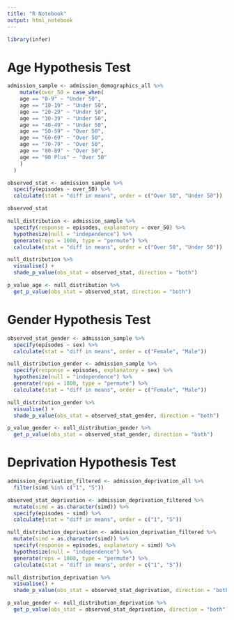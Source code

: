 ```yaml
---
title: "R Notebook"
output: html_notebook
---
```


```r
library(infer)
```

# Age Hypothesis Test

```r
admission_sample <- admission_demographics_all %>%
    mutate(over_50 = case_when(
    age == "0-9" ~ "Under 50",
    age == "10-19" ~ "Under 50",
    age == "20-29" ~ "Under 50",
    age == "30-39" ~ "Under 50",
    age == "40-49" ~ "Under 50",
    age == "50-59" ~ "Over 50",
    age == "60-69" ~ "Over 50",
    age == "70-79" ~ "Over 50",
    age == "80-89" ~ "Over 50",
    age == "90 Plus" ~ "Over 50"
    )
  )
```

```r
observed_stat <- admission_sample %>% 
  specify(episodes ~ over_50) %>%
  calculate(stat = "diff in means", order = c("Over 50", "Under 50"))
```

```r
observed_stat
```

```r
null_distribution <- admission_sample %>% 
  specify(response = episodes, explanatory = over_50) %>%
  hypothesize(null = "independence") %>%
  generate(reps = 1000, type = "permute") %>% 
  calculate(stat = "diff in means", order = c("Over 50", "Under 50"))
```

```r
null_distribution %>%
  visualise() +
  shade_p_value(obs_stat = observed_stat, direction = "both")
```

```r
p_value_age <- null_distribution %>%
  get_p_value(obs_stat = observed_stat, direction = "both")
```

# Gender Hypothesis Test

```r

observed_stat_gender <- admission_sample %>% 
  specify(episodes ~ sex) %>%
  calculate(stat = "diff in means", order = c("Female", "Male"))

```

```r
null_distribution_gender <- admission_sample %>% 
  specify(response = episodes, explanatory = sex) %>%
  hypothesize(null = "independence") %>%
  generate(reps = 1000, type = "permute") %>% 
  calculate(stat = "diff in means", order = c("Female", "Male"))
```

```r
null_distribution_gender %>%
  visualise() +
  shade_p_value(obs_stat = observed_stat_gender, direction = "both")
```

```r
p_value_gender <- null_distribution_gender %>%
  get_p_value(obs_stat = observed_stat_gender, direction = "both")
```

# Deprivation Hypothesis Test

```r
admission_deprivation_filtered <- admission_deprivation_all %>% 
  filter(simd %in% c("1", "5"))
```

```r
observed_stat_deprivation <- admission_deprivation_filtered %>%
  mutate(simd = as.character(simd)) %>% 
  specify(episodes ~ simd) %>%
  calculate(stat = "diff in means", order = c("1", "5"))
```

```r
null_distribution_deprivation <- admission_deprivation_filtered %>% 
  mutate(simd = as.character(simd)) %>% 
  specify(response = episodes, explanatory = simd) %>%
  hypothesize(null = "independence") %>%
  generate(reps = 1000, type = "permute") %>% 
  calculate(stat = "diff in means", order = c("1", "5"))
```

```r
null_distribution_deprivation %>%
  visualise() +
  shade_p_value(obs_stat = observed_stat_deprivation, direction = "both")
```

```r
p_value_gender <- null_distribution_deprivation %>%
  get_p_value(obs_stat = observed_stat_deprivation, direction = "both")
```

